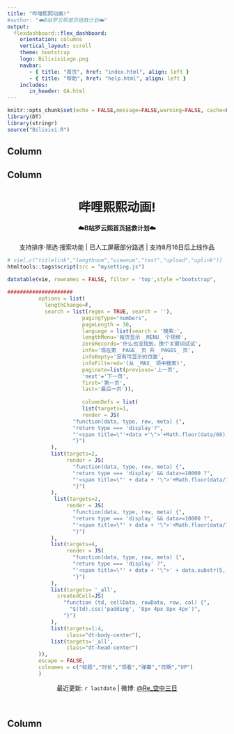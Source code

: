 ```yaml
---
title: "哔哩熙熙动画!"
#author: "☁️B站罗云熙首页拯救计划☁️"
output: 
  flexdashboard::flex_dashboard:
    orientation: columns
    vertical_layout: scroll
    theme: bootstrap
    logo: BilixixiLogo.png
    navbar:
       - { title: "首页", href: "index.html", align: left }
       - { title: "帮助", href: "help.html", align: left }
    includes:
       in_header: GA.html
---
```


```r
knitr::opts_chunk$set(echo = FALSE,message=FALSE,warning=FALSE, cache=FALSE)
library(DT)
library(stringr)
source("Bilixixi.R")

```


Column {data-width=200}
-----------------------------------------------------------------------



Column {data-width=650}
-----------------------------------------------------------------------


<center>

<h1> 哔哩熙熙动画!</h1>
<h4>☁️B站罗云熙首页拯救计划☁️</h4>

支持排序·筛选·搜索功能 | 已人工屏蔽部分路透 | 支持8月16日后上线作品

</center>


```r
# vie[,c("titlelink","lengthnum","viewnum","text","upload","uplink")]
htmltools::tags$script(src = "mysetting.js")

datatable(vie, rownames = FALSE, filter = 'top',style ="bootstrap",
          
#####################
          options = list(
            lengthChange=F,
            search = list(regex = TRUE, search = ''),
                        pagingType="numbers",
                        pageLength = 30,
                        language = list(search = '搜索:',
                        lengthMenu='每页显示 _MENU_ 个视频',
                        zeroRecords='什么也没找到，换个关键词试试',
                        info='现在第 _PAGE_ 页 共 _PAGES_ 页',
                        infoEmpty='没有可显示的页面',
                        infoFiltered='(从 _MAX_ 项中搜索)',
                        paginate=list(previous='上一页',
                        'next'='下一页',
                        first='第一页',
                        last='最后一页')),
                        
                        columnDefs = list(
                        list(targets=1,
                        render = JS(
                     "function(data, type, row, meta) {",
                     "return type === 'display'?",
                     "'<span title=\"'+data +'\">'+Math.floor(data/60) + '分'+Math.floor(data%60)+'秒</span>' : data;",
                     "}")
              ),
              list(targets=2,
                   render = JS(
                     "function(data, type, row, meta) {",
                     "return type === 'display' && data>=10000 ?",
                     "'<span title=\"' + data + '\">'+Math.floor(data/1000)/10+'万</span>' : data;",
                     "}")
              ),
               list(targets=2,
                   render = JS(
                     "function(data, type, row, meta) {",
                     "return type === 'display' && data>=10000 ?",
                     "'<span title=\"' + data + '\">'+Math.floor(data/1000)/10+'万</span>' : data;",
                     "}")
              ),
              list(targets=4,
                   render = JS(
                     "function(data, type, row, meta) {",
                     "return type === 'display' ?",
                     "'<span title=\"' + data + '\">' + data.substr(5, 12) + '</span>' : data;",
                     "}")
              ),
              list(targets= '_all',
                createdCell=JS(
                  "function (td, cellData, rowData, row, col) {",
                    "$(td).css('padding', '8px 4px 8px 4px')",
                  "}")
              ),
              list(targets=1:4,
                   class="dt-body-center"),
              list(targets='_all',
                   class="dt-head-center")
          )),
          escape = FALSE,
          colnames = c("标题","时长","观看","弹幕","日期","UP")
          )

```

<center>
最近更新: `r lastdate` | 微博: [\@Re_空中三日](https://www.weibo.com/6722029638/)
</center>

</br>

Column {data-width=200}
-----------------------------------------------------------------------

